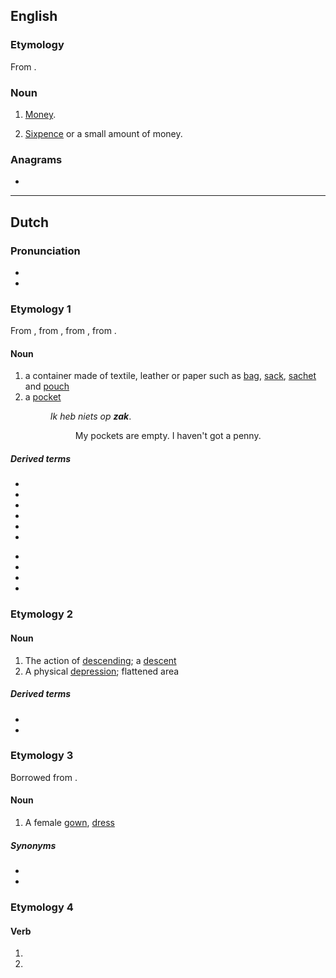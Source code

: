 {{also|Zak|žák|Żak}}
==English==

===Etymology===
From {{bor|en|af|zak|t=bag}}.

===Noun===
{{en-noun|~}}

# {{lb|en|South Africa|slang}} [[money|Money]].
# [[sixpence|Sixpence]] or a small amount of money.

===Anagrams===
* {{anagrams|en|Kaz.}}

----

==Dutch==

===Pronunciation===
* {{rhymes|ɑk|lang=nl}}
* {{audio|Nl-zak.ogg|Audio|lang=nl}}

===Etymology 1===
From {{inh|nl|dum|sac}}, from {{inh|nl|odt|sac}}, from {{inh|nl|gem-pro|*sakkuz}}, from {{der|nl|la|saccus}}.

====Noun====
{{nl-noun|m|-en|zakje}}

# a container made of textile, leather or paper such as [[bag]], [[sack]], [[sachet]] and [[pouch]]
# a [[pocket]]
#: ''Ik heb niets op '''zak'''''.
#:: My pockets are empty. I haven't got a penny.

=====Derived terms=====
{{top2}}
* {{l|nl|klootzak}}
* {{l|nl|puntzak}}
* {{l|nl|rotzak}}
* {{l|nl|rugzak}}
* {{l|nl|slaapzak}}
* {{l|nl|zakkenroller}}
{{mid2}}
* {{l|nl|zakkenvuller}}
* {{l|nl|zaklopen}}
* {{l|nl|zakmes}}
* {{l|nl|zandzak}}
{{bottom}}

===Etymology 2===
{{rfe|nl}}

====Noun====
{{nl-noun|m|-en|zakje}}

# The action of [[descending]]; a [[descent]]
# A physical [[depression]]; flattened area

=====Derived terms=====
* {{l|nl|zakland|g=n}}
* {{l|nl|zakveen|g=n}}

===Etymology 3===
Borrowed from {{bor|nl|en|sack}}.

====Noun====
{{nl-noun|m|-en|zakje}}

# A female [[gown]], [[dress]]

=====Synonyms=====
* {{l|nl|japon}}
* {{l|nl|jurk}}

===Etymology 4===
{{nonlemma}}

====Verb====
{{nl-verb-form}}

# {{nl-verb form of|p=1|n=sg|t=pres|m=ind|zakken}}
# {{nl-verb form of|m=imp|zakken}}